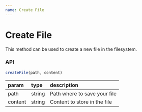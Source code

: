 ```yaml
---
name: Create File
---
```


# Create File

This method can be used to create a new file in the filesystem.

### API

```js
createFile(path, content)
```

| param   | type   | description                  |
| :------ | :----- | :--------------------------- |
| path    | string | Path where to save your file |
| content | string | Content to store in the file |
